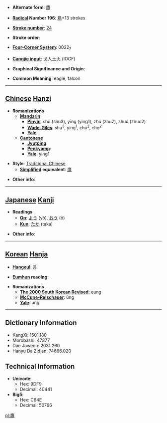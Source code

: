 * '''Alternate form''': [[鹰]]

* '''[[Wiktionary:Chinese radical index| Radical]] Number 196''': [[Wiktionary:Chinese radical index 鳥|鳥]]+13 strokes

* '''[[Wiktionary:Chinese total strokes index|Stroke number]]''': [[Wiktionary:Chinese total strokes index 24|24]]

* '''Stroke order''': 

* '''[[Wiktionary:Chinese four corner index|Four-Corner System]]''': 0022<sub>7</sub>

* '''[[Wiktionary:Chinese Cangjie index|Cangjie input]]''': 戈人土火 (IOGF)

* '''Graphical Significance and Origin''': 

* '''Common Meaning''': eagle, falcon

----

== [[Chinese]] [[Hanzi]] ==

* '''Romanizations'''
** '''[[Mandarin]]'''
*** '''[[Pinyin]]''': shǔ (shu3), yīng (ying1), zhú (zhu2), zhuó (zhuo2)
*** '''[[Wade-Giles]]''': shu<sup>3</sup>, ying<sup>1</sup>, chu<sup>2</sup>, cho<sup>2</sup>
*** '''[[Yale]]''': 
** '''[[Cantonese]]'''
*** '''[[Jyutping]]''':
*** '''[[Penkyamp]]''': 
*** '''[[Yale]]''': ying1

* '''Style''': [[Traditional Chinese]] 
** '''[[Simplified Chinese|Simplified]] equivalent''': [[鹰]]

* '''Other info''': 

----

== [[Japanese]] [[Kanji]] ==

* '''Readings'''
** '''[[On]]''': [[よう]] (yō), [[おう]] (ō)
** '''[[Kun]]''': [[たか]] (taka)

* '''Other info''':  

----

== [[Korean]] [[Hanja]] ==

* '''[[Hangeul]]''': 응

* '''[[Eumhun]] reading''': 

* '''Romanizations'''
** '''[[The 2000 South Korean Revised Romanization|The 2000 South Korean Revised]]''': eung
** '''[[McCune-Reischauer]]''': ŭng
** '''[[Yale]]''': ung

----

== Dictionary Information ==

* KangXi: 1501.180
* Morobashi: 47377
* Dae Jaweon: 2031.260
* Hanyu Da Zidian: 74666.020

== Technical Information ==

* '''Unicode''':
** Hex: 9DF9
** Decimal: 40441
* '''Big5''':
** Hex: C64E
** Decimal: 50766

[[pl:鷹]]